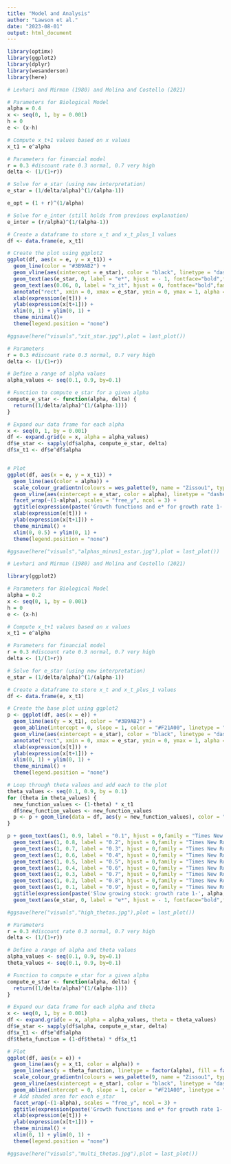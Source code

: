 ```yaml
---
title: "Model and Analysis"
author: "Lawson et al."
date: "2023-08-01"
output: html_document
---
```


```r

library(optimx)
library(ggplot2)
library(dplyr)
library(wesanderson)
library(here)

```


```r

# Levhari and Mirman (1980) and Molina and Costello (2021)

# Parameters for Biological Model
alpha = 0.4 
x <- seq(0, 1, by = 0.001)
h = 0
e <- (x-h)

# Compute x_t+1 values based on x values
x_t1 = e^alpha

# Parameters for financial model
r = 0.3 #discount rate 0.3 normal, 0.7 very high
delta <- (1/(1+r))

# Solve for e_star (using new interpretation)
e_star = (1/delta/alpha)^(1/(alpha-1))

e_opt = (1 + r)^(1/alpha)

# Solve for e_inter (still holds from previous explanation)
e_inter = (r/alpha)^(1/(alpha-1))

# Create a dataframe to store x_t and x_t_plus_1 values
df <- data.frame(e, x_t1)

# Create the plot using ggplot2
ggplot(df, aes(x = e, y = x_t1)) +
  geom_line(color = "#3B9AB2") +  
  geom_vline(aes(xintercept = e_star), color = "black", linetype = "dashed") +  # Add a vertical line for e_star e_inter
  geom_text(aes(e_star, 0, label = "e*", hjust = - 1, fontface="bold",family = "Times New Roman", size=5)) +
  geom_text(aes(0.06, 0, label = "x_it", hjust = 0, fontface="bold",family = "Times New Roman", size=5)) +
  annotate("rect", xmin = 0, xmax = e_star, ymin = 0, ymax = 1, alpha = .2) +
  xlab(expression(e[t])) +
  ylab(expression(x[t+1])) +
  xlim(0, 1) + ylim(0, 1) +  
  theme_minimal()+
  theme(legend.position = "none")

#ggsave(here("visuals","xit_star.jpg"),plot = last_plot())

```


```r

# Parameters
r = 0.3 #discount rate 0.3 normal, 0.7 very high
delta <- (1/(1+r))

# Define a range of alpha values
alpha_values <- seq(0.1, 0.9, by=0.1)

# Function to compute e_star for a given alpha
compute_e_star <- function(alpha, delta) {
  return((1/delta/alpha)^(1/(alpha-1)))
}

# Expand our data frame for each alpha
x <- seq(0, 1, by = 0.001)
df <- expand.grid(e = x, alpha = alpha_values)
df$e_star <- sapply(df$alpha, compute_e_star, delta)
df$x_t1 <- df$e^df$alpha


# Plot
ggplot(df, aes(x = e, y = x_t1)) +
  geom_line(aes(color = alpha)) +
  scale_colour_gradientn(colours = wes_palette(9, name = "Zissou1", type = "continuous")) +
  geom_vline(aes(xintercept = e_star, color = alpha), linetype = "dashed") +
  facet_wrap(~(1-alpha), scales = "free_y", ncol = 3) +
  ggtitle(expression(paste('Growth functions and e* for growth rate 1-', alpha))) +
  xlab(expression(e[t])) +
  ylab(expression(x[t+1])) +
  theme_minimal() +
  xlim(0, 0.5) + ylim(0, 1) +
  theme(legend.position = "none")

#ggsave(here("visuals","alphas_minus1_estar.jpg"),plot = last_plot())
```

```r

# Levhari and Mirman (1980) and Molina and Costello (2021)

library(ggplot2)

# Parameters for Biological Model
alpha = 0.2 
x <- seq(0, 1, by = 0.001)
h = 0
e <- (x-h)

# Compute x_t+1 values based on x values
x_t1 = e^alpha

# Parameters for financial model
r = 0.3 #discount rate 0.3 normal, 0.7 very high
delta <- (1/(1+r))

# Solve for e_star (using new interpretation)
e_star = (1/delta/alpha)^(1/(alpha-1))

# Create a dataframe to store x_t and x_t_plus_1 values
df <- data.frame(e, x_t1)

# Create the base plot using ggplot2
p <- ggplot(df, aes(x = e)) +
  geom_line(aes(y = x_t1), color = "#3B9AB2") +
  geom_abline(intercept = 0, slope = 1, color = "#F21A00", linetype = "dashed", size=1) +  # 45-degree line
  geom_vline(aes(xintercept = e_star), color = "black", linetype = "dashed") +  # Add a vertical line for e_star e_inter
  annotate("rect", xmin = 0, xmax = e_star, ymin = 0, ymax = 1, alpha = .2) +
  xlab(expression(x[t])) +
  ylab(expression(x[t+1])) +
  xlim(0, 1) + ylim(0, 1) +  
  theme_minimal() +
  theme(legend.position = "none")

# Loop through theta values and add each to the plot
theta_values <- seq(0.1, 0.9, by = 0.1)
for (theta in theta_values) {
  new_function_values <- (1-theta) * x_t1
  df$new_function_values <- new_function_values
  p <- p + geom_line(data = df, aes(y = new_function_values), color = "#78B7C5", linetype="dashed")
}

p + geom_text(aes(1, 0.9, label = "0.1", hjust = 0,family = "Times New Roman", size=5)) +
  geom_text(aes(1, 0.8, label = "0.2", hjust = 0,family = "Times New Roman", size=5)) +
  geom_text(aes(1, 0.7, label = "0.3", hjust = 0,family = "Times New Roman", size=5)) +
  geom_text(aes(1, 0.6, label = "0.4", hjust = 0,family = "Times New Roman", size=5)) +
  geom_text(aes(1, 0.5, label = "0.5", hjust = 0,family = "Times New Roman", size=5)) +
  geom_text(aes(1, 0.4, label = "0.6", hjust = 0,family = "Times New Roman", size=5)) +
  geom_text(aes(1, 0.3, label = "0.7", hjust = 0,family = "Times New Roman", size=5)) +
  geom_text(aes(1, 0.2, label = "0.8", hjust = 0,family = "Times New Roman", size=5)) +
  geom_text(aes(1, 0.1, label = "0.9", hjust = 0,family = "Times New Roman", size=5)) +
  ggtitle(expression(paste('Slow growing stock: growth rate 1-', alpha, '= 0.8 with dispersal'))) +
  geom_text(aes(e_star, 0, label = "e*", hjust = - 1, fontface="bold",family = "Times New Roman", size=5)) 

#ggsave(here("visuals","high_thetas.jpg"),plot = last_plot())
```

```r

# Parameters
r = 0.3 #discount rate 0.3 normal, 0.7 very high
delta <- (1/(1+r))

# Define a range of alpha and theta values
alpha_values <- seq(0.1, 0.9, by=0.1)
theta_values <- seq(0.1, 0.9, by=0.1)

# Function to compute e_star for a given alpha
compute_e_star <- function(alpha, delta) {
  return((1/delta/alpha)^(1/(alpha-1)))
}

# Expand our data frame for each alpha and theta
x <- seq(0, 1, by = 0.001)
df <- expand.grid(e = x, alpha = alpha_values, theta = theta_values)
df$e_star <- sapply(df$alpha, compute_e_star, delta)
df$x_t1 <- df$e^df$alpha
df$theta_function = (1-df$theta) * df$x_t1

# Plot
ggplot(df, aes(x = e)) +
  geom_line(aes(y = x_t1, color = alpha)) +
  geom_line(aes(y = theta_function, linetype = factor(alpha), fill = factor(theta))) + # Add theta lines
  scale_colour_gradientn(colours = wes_palette(9, name = "Zissou1", type = "continuous")) +
  geom_vline(aes(xintercept = e_star), color = "black", linetype = "dashed") +
  geom_abline(intercept = 0, slope = 1, color = "#F21A00", linetype = "dashed", size=1) +  # 45-degree line
  # Add shaded area for each e_star
  facet_wrap(~(1-alpha), scales = "free_y", ncol = 3) +
  ggtitle(expression(paste('Growth functions and e* for growth rate 1-', alpha, ' with dispersal'))) +
  xlab(expression(e[t])) +
  ylab(expression(x[t+1])) +
  theme_minimal() +
  xlim(0, 1) + ylim(0, 1) +
  theme(legend.position = "none")

#ggsave(here("visuals","multi_thetas.jpg"),plot = last_plot())
```

